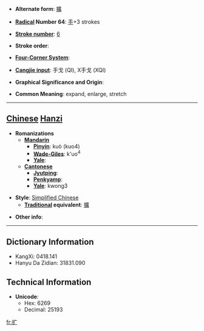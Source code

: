 * '''Alternate form''': [[擴]]

* '''[[Wiktionary:Chinese radical index| Radical]] Number 64''': [[Wiktionary:Chinese radical index 手|手]]+3 strokes

* '''[[Wiktionary:Chinese total strokes index|Stroke number]]''': [[Wiktionary:Chinese total strokes index 6|6]]

* '''Stroke order''': 

* '''[[Wiktionary:Chinese four corner index|Four-Corner System]]''': 

* '''[[Wiktionary:Chinese Cangjie index|Cangjie input]]''': 手戈 (QI), X手戈 (XQI)

* '''Graphical Significance and Origin''': 

* '''Common Meaning''': expand, enlarge, stretch

----

== [[Chinese]] [[Hanzi]] ==

* '''Romanizations'''
** '''[[Mandarin]]'''
*** '''[[Pinyin]]''': kuò (kuo4)
*** '''[[Wade-Giles]]''': k'uo<sup>4</sup>
*** '''[[Yale]]''': 
** '''[[Cantonese]]'''
*** '''[[Jyutping]]''':
*** '''[[Penkyamp]]''': 
*** '''[[Yale]]''': kwong3

* '''Style''': [[Simplified Chinese]] 
** '''[[Traditional Chinese|Traditional]] equivalent''': [[擴]]

* '''Other info''': 

----

== Dictionary Information ==

* KangXi: 0418.141
* Hanyu Da Zidian: 31831.090

== Technical Information ==

* '''Unicode''':
** Hex: 6269
** Decimal: 25193

[[fr:扩]]